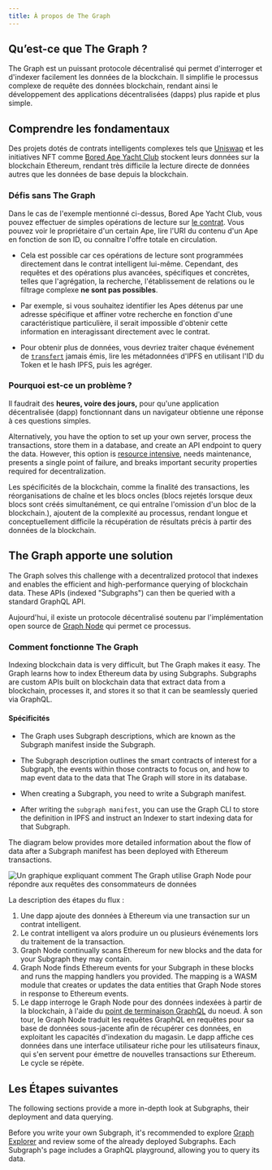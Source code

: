 ```yaml
---
title: À propos de The Graph
---
```


## Qu’est-ce que The Graph ?

The Graph est un puissant protocole décentralisé qui permet d'interroger et d'indexer facilement les données de la blockchain. Il simplifie le processus complexe de requête des données blockchain, rendant ainsi le développement des applications décentralisées (dapps) plus rapide et plus simple.

## Comprendre les fondamentaux

Des projets dotés de contrats intelligents complexes tels que [Uniswap](https://uniswap.org/) et les initiatives NFT comme [Bored Ape Yacht Club](https://boredapeyachtclub.com/) stockent leurs données sur la blockchain Ethereum, rendant très difficile la lecture directe de données autres que les données de base depuis la blockchain.

### Défis sans The Graph⁠

Dans le cas de l'exemple mentionné ci-dessus, Bored Ape Yacht Club, vous pouvez effectuer de simples opérations de lecture sur [le contrat](https://etherscan.io/address/0xbc4ca0eda7647a8ab7c2061c2e118a18a936f13d#code). Vous pouvez voir le propriétaire d'un certain Ape, lire l'URI du contenu d'un Ape en fonction de son ID, ou connaître l'offre totale en circulation.

- Cela est possible car ces opérations de lecture sont programmées directement dans le contrat intelligent lui-même. Cependant, des requêtes et des opérations plus avancées, spécifiques et concrètes, telles que l'agrégation, la recherche, l'établissement de relations ou le filtrage complexe **ne sont pas possibles**.

- Par exemple, si vous souhaitez identifier les Apes détenus par une adresse spécifique et affiner votre recherche en fonction d'une caractéristique particulière, il serait impossible d'obtenir cette information en interagissant directement avec le contrat.

- Pour obtenir plus de données, vous devriez traiter chaque événement de [`transfert`](https://etherscan.io/address/0xbc4ca0eda7647a8ab7c2061c2e118a18a936f13d#code#L1746) jamais émis, lire les métadonnées d'IPFS en utilisant l'ID du Token et le hash IPFS, puis les agréger.

### Pourquoi est-ce un problème ?

Il faudrait des **heures, voire des jours,** pour qu'une application décentralisée (dapp) fonctionnant dans un navigateur obtienne une réponse à ces questions simples.

Alternatively, you have the option to set up your own server, process the transactions, store them in a database, and create an API endpoint to query the data. However, this option is [resource intensive](/resources/benefits/), needs maintenance, presents a single point of failure, and breaks important security properties required for decentralization.

Les spécificités de la blockchain, comme la finalité des transactions, les réorganisations de chaîne et les blocs oncles (blocs rejetés lorsque deux blocs sont créés simultanément, ce qui entraîne l'omission d'un bloc de la blockchain.), ajoutent de la complexité au processus, rendant longue et conceptuellement difficile la récupération de résultats précis à partir des données de la blockchain.

## The Graph apporte une solution

The Graph solves this challenge with a decentralized protocol that indexes and enables the efficient and high-performance querying of blockchain data. These APIs (indexed "Subgraphs") can then be queried with a standard GraphQL API.

Aujourd'hui, il existe un protocole décentralisé soutenu par l'implémentation open source de [Graph Node](https://github.com/graphprotocol/graph-node) qui permet ce processus.

### Comment fonctionne The Graph⁠

Indexing blockchain data is very difficult, but The Graph makes it easy. The Graph learns how to index Ethereum data by using Subgraphs. Subgraphs are custom APIs built on blockchain data that extract data from a blockchain, processes it, and stores it so that it can be seamlessly queried via GraphQL.

#### Spécificités⁠

- The Graph uses Subgraph descriptions, which are known as the Subgraph manifest inside the Subgraph.

- The Subgraph description outlines the smart contracts of interest for a Subgraph, the events within those contracts to focus on, and how to map event data to the data that The Graph will store in its database.

- When creating a Subgraph, you need to write a Subgraph manifest.

- After writing the `subgraph manifest`, you can use the Graph CLI to store the definition in IPFS and instruct an Indexer to start indexing data for that Subgraph.

The diagram below provides more detailed information about the flow of data after a Subgraph manifest has been deployed with Ethereum transactions.

![Un graphique expliquant comment The Graph utilise Graph Node pour répondre aux requêtes des consommateurs de données](/img/graph-dataflow.png)

La description des étapes du flux :

1.  Une dapp ajoute des données à Ethereum via une transaction sur un contrat intelligent.
2.  Le contrat intelligent va alors produire un ou plusieurs événements lors du traitement de la transaction.
3.  Graph Node continually scans Ethereum for new blocks and the data for your Subgraph they may contain.
4.  Graph Node finds Ethereum events for your Subgraph in these blocks and runs the mapping handlers you provided. The mapping is a WASM module that creates or updates the data entities that Graph Node stores in response to Ethereum events.
5.  Le dapp interroge le Graph Node pour des données indexées à partir de la blockchain, à l'aide du [point de terminaison GraphQL](https://graphql.org/learn/) du noeud. À son tour, le Graph Node traduit les requêtes GraphQL en requêtes pour sa base de données sous-jacente afin de récupérer ces données, en exploitant les capacités d'indexation du magasin. Le dapp affiche ces données dans une interface utilisateur riche pour les utilisateurs finaux, qui s'en servent pour émettre de nouvelles transactions sur Ethereum. Le cycle se répète.

## Les Étapes suivantes

The following sections provide a more in-depth look at Subgraphs, their deployment and data querying.

Before you write your own Subgraph, it's recommended to explore [Graph Explorer](https://thegraph.com/explorer) and review some of the already deployed Subgraphs. Each Subgraph's page includes a GraphQL playground, allowing you to query its data.
